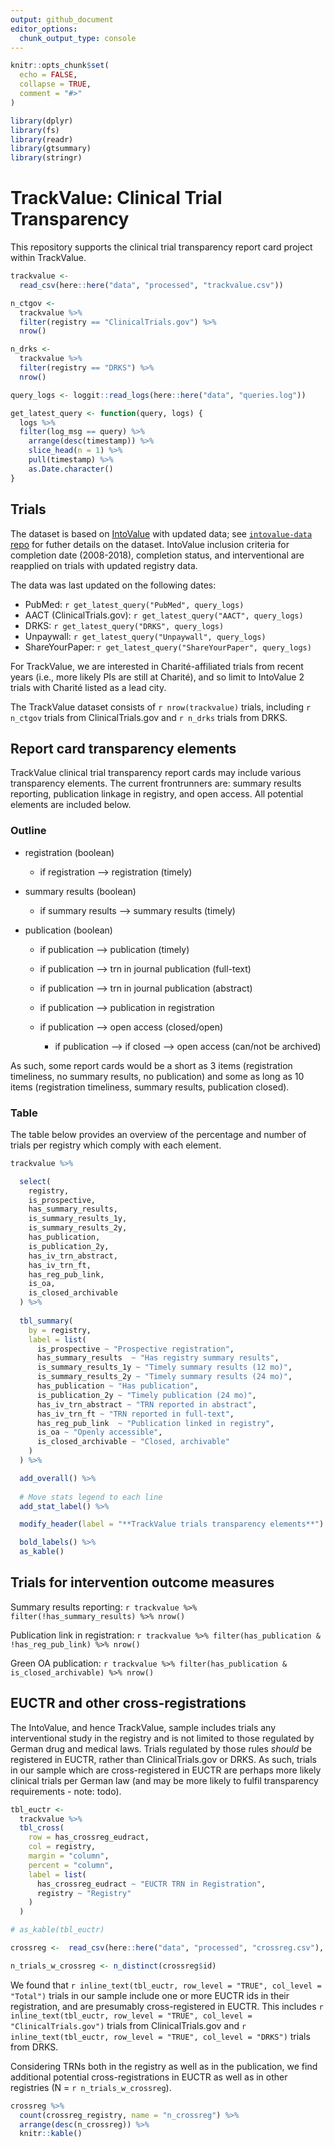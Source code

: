 ```yaml
---
output: github_document
editor_options: 
  chunk_output_type: console
---
```


<!-- README.md is generated from README.Rmd. Please edit that file -->

```r
knitr::opts_chunk$set(
  echo = FALSE,
  collapse = TRUE,
  comment = "#>"
)

library(dplyr)
library(fs)
library(readr)
library(gtsummary)
library(stringr)
```

# TrackValue: Clinical Trial Transparency

This repository supports the clinical trial transparency report card project within TrackValue.

```r

trackvalue <-
  read_csv(here::here("data", "processed", "trackvalue.csv"))

n_ctgov <-
  trackvalue %>% 
  filter(registry == "ClinicalTrials.gov") %>% 
  nrow()

n_drks <-
  trackvalue %>% 
  filter(registry == "DRKS") %>% 
  nrow()

query_logs <- loggit::read_logs(here::here("data", "queries.log"))

get_latest_query <- function(query, logs) {
  logs %>% 
  filter(log_msg == query) %>% 
    arrange(desc(timestamp)) %>% 
    slice_head(n = 1) %>% 
    pull(timestamp) %>% 
    as.Date.character()
}
```

## Trials

The dataset is based on [IntoValue](https://doi.org/10.5281/zenodo.5141343) with updated data; see [`intovalue-data` repo](https://github.com/maia-sh/intovalue-data) for futher details on the dataset. IntoValue inclusion criteria for completion date (2008-2018), completion status, and interventional are reapplied on trials with updated registry data.

The data was last updated on the following dates:

-   PubMed: `r get_latest_query("PubMed", query_logs)`
-   AACT (ClinicalTrials.gov): `r get_latest_query("AACT", query_logs)`
-   DRKS: `r get_latest_query("DRKS", query_logs)`
-   Unpaywall: `r get_latest_query("Unpaywall", query_logs)`
-   ShareYourPaper: `r get_latest_query("ShareYourPaper", query_logs)`

For TrackValue, we are interested in Charité-affiliated trials from recent years (i.e., more likely PIs are still at Charité), and so limit to IntoValue 2 trials with Charité listed as a lead city.

The TrackValue dataset consists of `r nrow(trackvalue)` trials, including `r n_ctgov` trials from ClinicalTrials.gov and `r n_drks` trials from DRKS.

## Report card transparency elements

TrackValue clinical trial transparency report cards may include various transparency elements. The current frontrunners are: summary results reporting, publication linkage in registry, and open access. All potential elements are included below.

### Outline

-   registration (boolean)

    -   if registration --\> registration (timely)

-   summary results (boolean)

    -   if summary results --\> summary results (timely)

-   publication (boolean)

    -   if publication --\> publication (timely)

    -   if publication --\> trn in journal publication (full-text)

    -   if publication --\> trn in journal publication (abstract)

    -   if publication --\> publication in registration

    -   if publication --\> open access (closed/open)

        -   if publication --\> if closed --\> open access (can/not be archived)

As such, some report cards would be a short as 3 items (registration timeliness, no summary results, no publication) and some as long as 10 items (registration timeliness, summary results, publication closed).

### Table

The table below provides an overview of the percentage and number of trials per registry which comply with each element.

```r

trackvalue %>%

  select(
    registry,
    is_prospective,
    has_summary_results,
    is_summary_results_1y,
    is_summary_results_2y,
    has_publication,
    is_publication_2y,
    has_iv_trn_abstract,
    has_iv_trn_ft,
    has_reg_pub_link,
    is_oa,
    is_closed_archivable
  ) %>%
  
  tbl_summary(
    by = registry,
    label = list(
      is_prospective ~ "Prospective registration",
      has_summary_results  ~ "Has registry summary results",
      is_summary_results_1y ~ "Timely summary results (12 mo)",
      is_summary_results_2y ~ "Timely summary results (24 mo)",
      has_publication ~ "Has publication",
      is_publication_2y ~ "Timely publication (24 mo)",
      has_iv_trn_abstract ~ "TRN reported in abstract",
      has_iv_trn_ft ~ "TRN reported in full-text",
      has_reg_pub_link  ~ "Publication linked in registry",
      is_oa ~ "Openly accessible",
      is_closed_archivable ~ "Closed, archivable"
    )
  ) %>%

  add_overall() %>%
  
  # Move stats legend to each line
  add_stat_label() %>%

  modify_header(label = "**TrackValue trials transparency elements**") %>%

  bold_labels() %>% 
  as_kable()

```

## Trials for intervention outcome measures

Summary results reporting: `r trackvalue %>% filter(!has_summary_results) %>% nrow()`

Publication link in registration: `r trackvalue %>% filter(has_publication & !has_reg_pub_link) %>% nrow()`

Green OA publication: `r trackvalue %>% filter(has_publication & is_closed_archivable) %>% nrow()`

## EUCTR and other cross-registrations

The IntoValue, and hence TrackValue, sample includes trials any interventional study in the registry and is not limited to those regulated by German drug and medical laws. Trials regulated by those rules *should* be registered in EUCTR, rather than ClinicalTrials.gov or DRKS. As such, trials in our sample which are cross-registered in EUCTR are perhaps more likely clinical trials per German law (and may be more likely to fulfil transparency requirements - note: todo).

```r

tbl_euctr <-
  trackvalue %>% 
  tbl_cross(
    row = has_crossreg_eudract,
    col = registry,
    margin = "column",
    percent = "column",
    label = list(
      has_crossreg_eudract ~ "EUCTR TRN in Registration",
      registry ~ "Registry"
    )
  )

# as_kable(tbl_euctr)

crossreg <-  read_csv(here::here("data", "processed", "crossreg.csv"), show_col_types = FALSE)

n_trials_w_crossreg <- n_distinct(crossreg$id)
```

We found that `r inline_text(tbl_euctr, row_level = "TRUE", col_level = "Total")` trials in our sample include one or more EUCTR ids in their registration, and are presumably cross-registered in EUCTR. This includes `r inline_text(tbl_euctr, row_level = "TRUE", col_level = "ClinicalTrials.gov")` trials from ClinicalTrials.gov and `r inline_text(tbl_euctr, row_level = "TRUE", col_level = "DRKS")` trials from DRKS.

Considering TRNs both in the registry as well as in the publication, we find additional potential cross-registrations in EUCTR as well as in other registries (N = `r n_trials_w_crossreg`).

```r
crossreg %>% 
  count(crossreg_registry, name = "n_crossreg") %>% 
  arrange(desc(n_crossreg)) %>% 
  knitr::kable()
```
